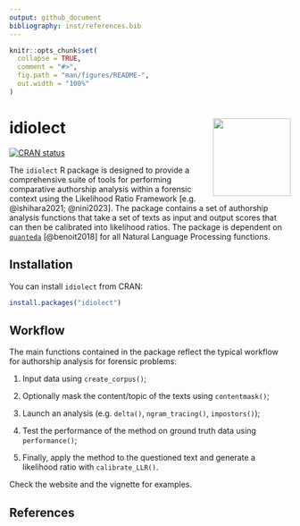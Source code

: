 ```yaml
---
output: github_document
bibliography: inst/references.bib
---
```


<!-- README.md is generated from README.Rmd. Please edit that file -->

```r
knitr::opts_chunk$set(
  collapse = TRUE,
  comment = "#>",
  fig.path = "man/figures/README-",
  out.width = "100%"
)
```

# idiolect <img src="man/figures/logo.png" align="right" height="139"/>

<!-- badges: start -->
[![CRAN status](https://www.r-pkg.org/badges/version/idiolect)](https://CRAN.R-project.org/package=idiolect)
<!-- badges: end -->

The `idiolect` R package is designed to provide a comprehensive suite of tools for performing comparative authorship analysis within a forensic context using the Likelihood Ratio Framework [e.g. @ishihara2021; @nini2023]. The package contains a set of authorship analysis functions that take a set of texts as input and output scores that can then be calibrated into likelihood ratios. The package is dependent on [`quanteda`](https://quanteda.io) [@benoit2018] for all Natural Language Processing functions.

## Installation

You can install `idiolect` from CRAN:

``` r
install.packages("idiolect")
```

## Workflow

The main functions contained in the package reflect the typical workflow for authorship analysis for forensic problems:

1.  Input data using `create_corpus()`;

2.  Optionally mask the content/topic of the texts using `contentmask()`;

3.  Launch an analysis (e.g. `delta()`, `ngram_tracing()`, `impostors()`);

4.  Test the performance of the method on ground truth data using `performance()`;

5.  Finally, apply the method to the questioned text and generate a likelihood ratio with `calibrate_LLR()`.

Check the website and the vignette for examples.

## References
